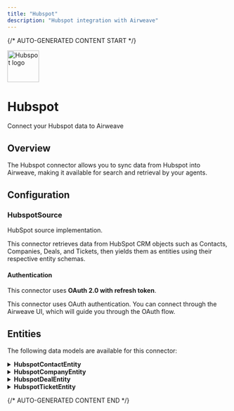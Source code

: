 ```yaml
---
title: "Hubspot"
description: "Hubspot integration with Airweave"
---
```


{/* AUTO-GENERATED CONTENT START */}



<div className="connector-header">
  <img src="icon.svg" alt="Hubspot logo" width="72" height="72" className="connector-icon" />
  <div className="connector-info">
    <h1>Hubspot</h1>
    <p>Connect your Hubspot data to Airweave</p>
  </div>
</div>

## Overview

The Hubspot connector allows you to sync data from Hubspot into Airweave, making it available for search and retrieval by your agents.

## Configuration


### HubspotSource

HubSpot source implementation.

This connector retrieves data from HubSpot CRM objects such as Contacts,
Companies, Deals, and Tickets, then yields them as entities using
their respective entity schemas.

#### Authentication

This connector uses **OAuth 2.0 with refresh token**.

This connector uses OAuth authentication. You can connect through the Airweave UI, which will guide you through the OAuth flow.


## Entities

The following data models are available for this connector:


<details>
<summary><strong>HubspotContactEntity</strong></summary>

Schema for HubSpot contact entities.

| Field | Type | Description |
|-------|------|-------------|
| first_name | Optional[str] | The contact's first name |
| last_name | Optional[str] | The contact's last name |
| email | Optional[str] | The contact's email address |
| phone | Optional[str] | The contact's phone number |
| lifecycle_stage | Optional[str] | The contact's lifecycle stage in the marketing/sales process |
| created_at | Optional[datetime] | Timestamp when the contact was created |
| updated_at | Optional[datetime] | Timestamp when the contact was last updated |
| archived | bool | Whether the contact is archived |

</details>

<details>
<summary><strong>HubspotCompanyEntity</strong></summary>

Schema for HubSpot company entities.

| Field | Type | Description |
|-------|------|-------------|
| name | Optional[str] | The company's name |
| domain | Optional[str] | The company's domain name |
| industry | Optional[str] | The company's industry category |
| phone | Optional[str] | The company's phone number |
| website | Optional[str] | The company's website URL |
| city | Optional[str] | The city where the company is located |
| state | Optional[str] | The state or region where the company is located |
| zip | Optional[str] | The postal code where the company is located |
| created_at | Optional[datetime] | Timestamp when the company was created |
| updated_at | Optional[datetime] | Timestamp when the company was last updated |
| archived | bool | Whether the company is archived |

</details>

<details>
<summary><strong>HubspotDealEntity</strong></summary>

Schema for HubSpot deal entities.

| Field | Type | Description |
|-------|------|-------------|
| deal_name | Optional[str] | The name of the deal |
| amount | Optional[float] | The monetary value of the deal |
| pipeline | Optional[str] | The pipeline the deal belongs to |
| deal_stage | Optional[str] | The stage of the deal in the sales process |
| close_date | Optional[datetime] | The date when the deal is expected to close or closed |
| created_at | Optional[datetime] | Timestamp when the deal was created |
| updated_at | Optional[datetime] | Timestamp when the deal was last updated |
| archived | bool | Whether the deal is archived |

</details>

<details>
<summary><strong>HubspotTicketEntity</strong></summary>

Schema for HubSpot ticket entities.

| Field | Type | Description |
|-------|------|-------------|
| subject | Optional[str] | The subject of the support ticket |
| content | Optional[str] | The content or description of the ticket |
| status | Optional[str] | The current status of the ticket |
| created_at | Optional[datetime] | Timestamp when the ticket was created |
| updated_at | Optional[datetime] | Timestamp when the ticket was last updated |
| archived | bool | Whether the ticket is archived |

</details>




{/* AUTO-GENERATED CONTENT END */}

